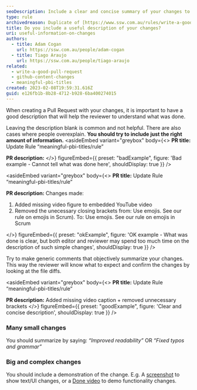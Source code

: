 ```yaml
---
seoDescription: Include a clear and concise summary of your changes to help reviewers quickly understand what was done.
type: rule
archivedreason: Duplicate of [https://www.ssw.com.au/rules/write-a-good-pull-request/](/rules/write-a-good-pull-request/)
title: Do you include a useful description of your changes?
uri: useful-information-on-changes
authors:
  - title: Adam Cogan
    url: https://ssw.com.au/people/adam-cogan
  - title: Tiago Araujo
    url: https://ssw.com.au/people/tiago-araujo
related:
  - write-a-good-pull-request
  - github-content-changes
  - meaningful-pbi-titles
created: 2023-02-08T19:59:31.616Z
guid: e126fb1b-8b28-4712-b928-6ba400274015
---
```


When creating a Pull Request with your changes, it is important to have a good description that will help the reviewer to understand what was done.

Leaving the description blank is common and not helpful. There are also cases where people overexplain. **You should try to include just the right amount of information.**
<asideEmbed
  variant="greybox"
  body={<>
    **PR title:** Update Rule “meaningful-pbi-titles/rule”

**PR description:**
  </>}
  figureEmbed={{
    preset: "badExample",
    figure: 'Bad example - Cannot tell what was done here',
    shouldDisplay: true
  }}
/>

<asideEmbed
  variant="greybox"
  body={<>
    **PR title:** Update Rule “meaningful-pbi-titles/rule”

**PR description:** Changes made:

1. Added missing video figure to embedded YouTube video
2. Removed the unecessary closing brackets from:
   Use emojis. See our rule on emojis in Scrum).
   To:
   Use emojis. See our rule on emojis in Scrum

  </>}
  figureEmbed={{
    preset: "okExample",
    figure: 'OK example - What was done is clear, but both editor and reviewer may spend too much time on the description of such simple changes',
    shouldDisplay: true
  }}
/>

Try to make generic comments that objectively summarize your changes. This way the reviewer will know what to expect and confirm the changes by looking at the file diffs.

<asideEmbed
  variant="greybox"
  body={<>
    **PR title:** Update Rule “meaningful-pbi-titles/rule”

**PR description:** Added missing video caption + removed unnecessary brackets
  </>}
  figureEmbed={{
    preset: "goodExample",
    figure: 'Clear and concise description',
    shouldDisplay: true
  }}
/>

### Many small changes

You should summarize by saying: _“Improved readability”_ OR _“Fixed typos and grammar”_

### Big and complex changes

You should include a demonstration of the change. E.g. A [screenshot](/screenshots-avoid-walls-of-text) to show text/UI changes, or a [Done video](/record-a-quick-and-dirty-done-video) to demo functionality changes.